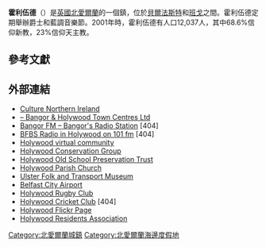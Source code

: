 {{Infobox UK place
  |official_name=     Holywood
|irish_name=        Ard Mhic Nasca
  |scots_name=        Halywid<ref>[http://www.scots-online.org/dictionary/read.asp?letter=H The Online Scots Dictionary] Retrieved 20 August 2012.</ref>
  |local_name=
  |static_image= [[File:St_Colmcille's_church,_Holywood,_County_Down.jpg|240px]]
  |static_image_caption=St Colmcille's church on High Street
  |coordinates = {{coord|54.636|-5.845|display=inline,title}}
  |irish_grid_reference=
| population = 12,131
| population_ref = <small>（2011年普查）</small>
  |unitary_northern_ireland=[[Ards_and_North_Down|Ards and North Down]]
  |lieutenancy_northern_ireland=[[唐郡|唐郡]]
  |constituency_westminster=[[北唐_(英國國會選區)|北唐]]
  |constituency_ni_assembly=北唐
  |country=           北愛爾蘭
  |post_town=         HOLYWOOD
  |postcode_area=     BT
  |postcode_district= BT18
  |dial_code=         028
  |website= {{Url|http://www.holywood.goesglobal.com}}
}}
'''霍利伍德'''（{{Lang-en|Holywood}}）是[[英國|英國]][[北愛爾蘭|北愛爾蘭]]的一個鎮，位於[[貝爾法斯特|貝爾法斯特]]和[[班戈_(北愛爾蘭)|班戈]]之間。霍利伍德定期舉辦爵士和藍調音樂節。2001年時，霍利伍德有人口12,037人，其中68.6%信仰新教，23%信仰天主教。

==參考文獻==
{{Reflist}}

==外部連結==
{{Commons category|Holywood}}
*[https://web.archive.org/web/20080210010509/http://www.culturenorthernireland.org/town_Home.aspx?co=7&to=151&ca=0&sca=0&navID=1 Culture Northern Ireland]
*[https://web.archive.org/web/20070930102146/http://www.bangorholywoodtcm.co.uk/ – Bangor & Holywood Town Centres Ltd]
*[https://web.archive.org/web/20070926220824/http://bangorfm.co.uk/ Bangor FM – Bangor's Radio Station] [404]
*[https://web.archive.org/web/20080315044815/http://www.bfbs.com/ni/ BFBS Radio in Holywood on 101 fm] [404]
*[https://web.archive.org/web/20050131154809/http://holywood.goesglobal.com/ Holywood virtual community]
*[https://web.archive.org/web/20071007195719/http://www.holywood.goesglobal.com/localtrot_detail.asp?cid=647 Holywood Conservation Group]
*[http://www.holywoodoldschool.com Holywood Old School Preservation Trust ]
*[http://www.holywoodparishchurch.co.uk Holywood Parish Church ]
*[http://www.uftm.org.uk Ulster Folk and Transport Museum] {{Wayback|url=http://www.uftm.org.uk/ |date=20030527011921 }}
*[http://www.belfastcityairport.com Belfast City Airport] {{Wayback|url=http://www.belfastcityairport.com/ |date=20000816064654 }}
*[https://web.archive.org/web/20061105125241/http://www.holywoodrfc.co.uk/ Holywood Rugby Club]
*[https://web.archive.org/web/20140516201429/http://holywoodcc.co.uk/ Holywood Cricket Club] [404]
*[http://www.flickr.com/groups/holywood/ Holywood Flickr Page]
*[http://www.holywoodonline.co.uk/ Holywood Residents Association]

{{Authority control}}
[[Category:北愛爾蘭城鎮|Category:北愛爾蘭城鎮]]
[[Category:北愛爾蘭海邊度假地|Category:北愛爾蘭海邊度假地]]